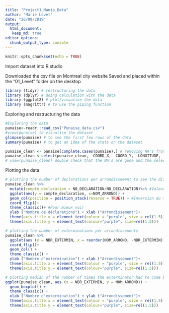 ```yaml
---
title: "Project1_Manip_Data"
author: "Marie Levet"
date: "26/09/2019"
output: 
  html_document:
   keep_md: true
editor_options: 
  chunk_output_type: console
---
```


```r
knitr::opts_chunk$set(echo = TRUE)
```

Import dataset into R studio 

Downloaded the csv file on Montreal city website 
Saved and placed within the "01_Levet" folder on the desktop

```r
library (tidyr) # restructuring the data
library (dplyr) # doing calculation with the data 
library (ggplot2) # plot/visualise the data
library (magrittr) # to use the piping function 
```

Exploring and restructuring the data 

```r
#Exploring the data
punaise<-readr::read_csv("Punaise_data.csv")
#view(punaise) to visualise the dataset
glimpse(punaise) # to see the first few rows of the data
summary(punaise) # to get an idea of the stats on the dataset 
```

```r
punaise_clean <- punaise[complete.cases(punaise),] # removing NA's from the dataset
punaise_clean <-select(punaise_clean, -COORD_X, -COORD_Y, -LONGITUDE, -LATITUDE) # create a subtract of dataset with columns of interest 
# view(punaise_clean) double check that the NA's are gone and the selection is made
```

Plotting the data 

```r
# plotting the number of declarations per arrondissement to see the differences between area of the city 
punaise_clean %>%
  mutate(compte_declaration = NO_DECLARATION/NO_DECLARATION)%>% #Valeur de 1 pour chaque déclaration
  ggplot(aes(y = compte_declaration, x=NOM_ARROND)) + 
  geom_col(position = position_stack(reverse = TRUE)) + #Inversion du tableau pour meilleure lecture
  coord_flip()+
  theme_classic()+ #Pour mieux voir
  ylab ("Nombre de déclarations") + xlab ("Arrondissement")+
  theme(axis.title.x = element_text(colour = "purple", size = rel(1.5)))+
  theme(axis.title.y = element_text(colour="purple", size=rel(1.5)))
```

```r
# plotting the number of exterminations per arrondissements
punaise_clean %>%
  ggplot(aes (y = NBR_EXTERMIN, x = reorder(NOM_ARROND, -NBR_EXTERMIN))) +
  coord_flip()+
  geom_col() + 
  theme_classic() +
  ylab ("Nombre d'extermination") + xlab ("Arrondissement")+
  theme(axis.title.x = element_text(colour = "purple", size = rel(1.5)))+
  theme(axis.title.y = element_text(colour="purple", size=rel(1.5)))
```

```r
# plotting median of the number of times the exterminator had to come back
ggplot(punaise_clean, aes (x = NBR_EXTERMIN, y = NOM_ARROND)) +
  geom_boxplot() + 
  theme_classic() +
  xlab ("Nombre d'extermination") + ylab ("Arrondissement")+
  theme(axis.title.x = element_text(colour = "purple", size = rel(1.5)))+
  theme(axis.title.y = element_text(colour="purple", size=rel(1.5)))
```